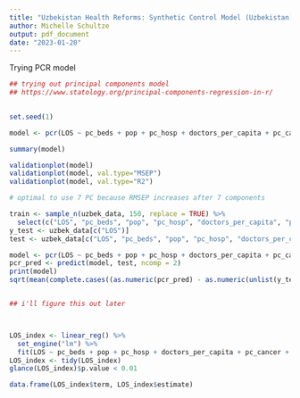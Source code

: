 ```yaml
---
title: "Uzbekistan Health Reforms: Synthetic Control Model (Uzbekistan)"
author: Michelle Schultze
output: pdf_document
date: "2023-01-20"
---
```


Trying PCR model
```r
## trying out principal components model
## https://www.statology.org/principal-components-regression-in-r/ 
  

set.seed(1)

model <- pcr(LOS ~ pc_beds + pop + pc_hosp + doctors_per_capita + pc_cancer + pc_TB + fert_rate + pc_injury + male_percent + urban_percent + IMR_all, data = uzbek_data, scale=TRUE, validation="CV")

summary(model)

validationplot(model)
validationplot(model, val.type="MSEP")
validationplot(model, val.type="R2")

# optimal to use 7 PC because RMSEP increases after 7 components

train <- sample_n(uzbek_data, 150, replace = TRUE) %>%
  select(c("LOS", "pc_beds", "pop", "pc_hosp", "doctors_per_capita", "pc_cancer", "pc_TB", "fert_rate", "pc_injury" ,"male_percent", "urban_percent", "IMR_all"))
y_test <- uzbek_data[c("LOS")]
test <- uzbek_data[c("LOS", "pc_beds", "pop", "pc_hosp", "doctors_per_capita", "pc_cancer", "pc_TB", "fert_rate", "pc_injury" ,"male_percent", "urban_percent", "IMR_all")]

model <- pcr(LOS ~ pc_beds + pop + pc_hosp + doctors_per_capita + pc_cancer + pc_TB + fert_rate + pc_injury + male_percent + urban_percent + IMR_all, data=train, scale=TRUE, validation="CV", ncomp = 2)
pcr_pred <- predict(model, test, ncomp = 2)
print(model)
sqrt(mean(complete.cases((as.numeric(pcr_pred) - as.numeric(unlist(y_test)))^2)))


## i'll figure this out later




```


```r
LOS_index <- linear_reg() %>%
  set_engine("lm") %>%
  fit(LOS ~ pc_beds + pop + pc_hosp + doctors_per_capita + pc_cancer + pc_TB + fert_rate + pc_injury + male_percent + urban_percent + IMR_all, data = uz_data)
LOS_index <- tidy(LOS_index)
glance(LOS_index)$p.value < 0.01

data.frame(LOS_index$term, LOS_index$estimate)

```

